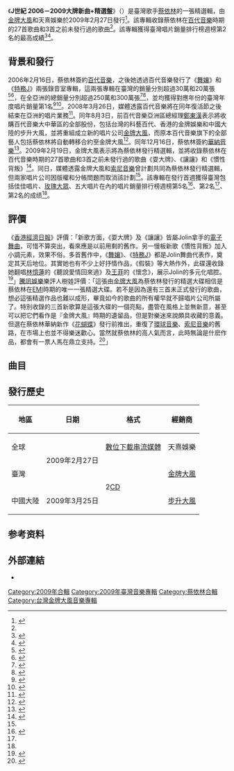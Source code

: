 {{Infobox album
| name         = J世紀 2006－2009大牌新曲+精選盤
| type         = greatest
| artist       = 蔡依林
| cover        = Jolin Tsai - Jeneration.jpg
| released     = {{Start date|2009|02|27}}
| genre        = [[流行_(音樂類型)|流行]]
| length       = {{Duration|01:57:38}}
| label        = {{Plainlist|
* [[金牌大風_(台灣)|金牌大風]]
* 天熹娛樂
}}
| producer     = {{Plainlist|
* [[阿弟仔|阿弟仔]]
* [[李偲菘|李偲菘]]
* [[李偉菘|李偉菘]]
* Lars Quang
* Nik Quang
* RnG
* [[林邁可|林邁可]]
* 馬毓芬
* {{Link-yue|Jae Chong|鄭在允}}
* [[王治平_(作曲家)|王治平]]
* [[黃立行|黃立行]]
* 李雨寰
* [[伍佰|伍佰]]
* [[陶喆|陶喆]]
* [[詹宇豪|詹宇豪]]
* [[薛忠銘|薛忠銘]]
}}
| prev_title   = [[愛的練習語|愛的練習語]]
| prev_year    = 2008
| year         = 2009
| next_title   = [[花蝴蝶_(專輯)|花蝴蝶]]
| next_year    = 2009
}}

《'''J世紀 2006－2009大牌新曲+精選盤'''》（{{Lang-en|'''''Jeneration'''''}}）是臺灣歌手[[蔡依林|蔡依林]]的一張精選輯，由[[金牌大風_(台灣)|金牌大風]]和天熹娛樂於2009年2月27日發行<ref name=":0">{{Cite web |date=2022-02-09 |title=蔡依林《J世纪Jeneration大牌新曲+精选》_娱乐_凤凰网 |url=https://web.archive.org/web/20220209051733/https://ent.ifeng.com/music/jiandie/200902/0213_1843_1010856.shtml |website=web.archive.org |access-date=2022-06-28}}</ref>。該專輯收錄蔡依林在[[金牌大風_(台灣)|百代音樂]]時期的27首歌曲和3首之前未發行過的歌曲<ref name=":0" />。該專輯獲得臺灣唱片銷量排行榜週榜第2名的最高成績<ref name=":2">{{Cite web |date=2009-03-07 |title=G-Music 風雲榜 (華語榜) |url=https://web.archive.org/web/20090307210227/https://www.g-music.com.tw/GMusicBillboard1.aspx |website=web.archive.org |access-date=2022-06-28}}</ref><ref name=":3">{{Cite web |date=2009-03-09 |title=Five Music - 五大唱片(5大唱片) -五大金榜 |url=https://web.archive.org/web/20090309125923/http://www.5music.com.tw/cdtop.asp |website=web.archive.org |access-date=2022-06-28}}</ref>。

== 背景和發行 ==
2006年2月16日，蔡依林簽約[[金牌大風_(台灣)|百代音樂]]，之後她透過百代音樂發行了《[[舞孃_(專輯)|舞孃]]》和《[[特務J|特務J]]》兩張錄音室專輯，這兩張專輯在臺灣的銷量分別超過30萬和20萬張<ref>{{Cite web |title=蔡依林14年前的舞孃 MV竟藏彩蛋 |url=https://tw.news.yahoo.com/%E8%94%A1%E4%BE%9D%E6%9E%9714%E5%B9%B4%E5%89%8D%E7%9A%84%E8%88%9E%E5%AD%83-mv%E7%AB%9F%E8%97%8F%E5%BD%A9%E8%9B%8B-044003539.html |website=tw.news.yahoo.com |language=zh-TW |access-date=2022-06-28}}</ref><ref>{{Cite web |title=五大金榜 Jolin踩Jay稱霸 銷量說不清｜蘋果新聞網｜蘋果日報 |url=https://www.appledaily.com.tw/entertainment/20080105/6EG35PLAKRKFI6WWNV5RY5CRFQ |website=AppleDaily |language=zh-TW |access-date=2022-06-28}}</ref>，在全亞洲的總銷量分別超過250萬和300萬張<ref>{{Cite web |title=蔡依林今年比周董多赚2300万 苦练舞技求完美_影音娱乐_新浪网 |url=https://ent.sina.com.cn/y/2006-11-24/11371342079.html |website=ent.sina.com.cn |access-date=2022-06-28}}</ref><ref>{{Cite web |title=蔡依林红这么久的秘诀是？_腾讯新闻 |url=https://new.qq.com/omn/20200916/20200916A07D9600.html |website=new.qq.com |access-date=2022-06-28}}</ref>，並均獲得對應年份的臺灣年度唱片銷量第1名<ref>{{Cite web |last=网易 |date=2006-12-13 |title=蔡依林台湾销售夺冠 两张专辑入年度10大 |url=https://www.163.com/ent/article/327GK44G00031NIL.html |website=www.163.com |access-date=2022-06-28}}</ref><ref>{{Cite web |title=今日我最霸 蔡依林風光封后 星光幫不爽第2｜蘋果新聞網｜蘋果日報 |url=https://www.appledaily.com.tw/entertainment/20080112/DWSSJYYH6G63BDXRQ2D5NMSHTM |website=AppleDaily |language=zh-TW |access-date=2022-06-28}}</ref>。2008年3月26日，媒體透露百代音樂將在同年復活節之後結束在亞洲的唱片業務<ref>{{Cite web |title=EMI被曝将退出亚洲 蔡依林孙燕姿去向成迷-搜狐娱乐 |url=https://yule.sohu.com/20080326/n255912321.shtml |website=yule.sohu.com |access-date=2022-06-28}}</ref>。同年8月3日，前百代音樂亞洲區總經理[[鄭東漢|鄭東漢]]表示將收購百代音樂大中華區的全部股份，包括台灣的科藝百代、香港的金牌娛樂和中國大陸的步升大風，並將重組成立新的唱片公司[[金牌大風|金牌大風]]，而原本百代音樂旗下的全部藝人包括蔡依林將自動轉移合約至金牌大風<ref>{{Cite web |title=蔡依林被动跳槽 原EMI华语艺人转移至金牌大风_娱乐_凤凰网 |url=https://ent.ifeng.com/music/hk/200808/0804_1839_693674.shtml |website=ent.ifeng.com |access-date=2022-06-28}}</ref>。同年12月16日，蔡依林簽約[[華納音樂_(台灣)|華納音樂]]<ref>{{Cite web |title=蔡依林：新年渴望能交男友 想尝试拍武侠片(图)_影音娱乐_新浪网 |url=http://ent.sina.com.cn/y/2008-12-17/04442299253.shtml |website=ent.sina.com.cn |access-date=2022-06-28}}</ref>。2009年2月19日，金牌大風表示將為蔡依林發行精選輯，並將收錄蔡依林在百代音樂時期的27首歌曲和3首之前未發行過的歌曲《耍大牌》、《讓讓》和《慣性背叛》<ref name=":1">{{Cite web |title=蔡依林再掀发色大战 老东家发精选对阵新专辑(图)_娱乐_凤凰网 |url=https://ent.ifeng.com/music/hk/200902/0219_1839_1023076.shtml |website=ent.ifeng.com |access-date=2022-06-28}}</ref>。同日，媒體透露金牌大風和[[台灣索尼音樂娛樂|索尼音樂]]曾計劃共同為蔡依林發行精選輯，但兩家唱片公司因版權和分帳問題而取消該計劃<ref name=":1" />。該專輯在發行首週獲得臺灣包括佳佳唱片、[[玫瑰大眾唱片|玫瑰大眾]]、五大唱片在內的唱片銷量排行榜週榜第5名<ref>{{Cite web |date=2009-03-23 |title=佳佳唱片～陪你一起探索這浩瀚無垠的音樂世界 |url=https://web.archive.org/web/20090323034158/https://www.ccr.com.tw/rank.asp?cat=%E9%9F%B3%E6%A8%82%E6%A6%9C |website=web.archive.org |access-date=2022-06-28}}</ref>、第2名<ref name=":2" />、第2名的成绩<ref name=":3" />。

== 評價 ==
《[[香港經濟日報|香港經濟日報]]》評價：「新歌方面，《耍大牌》及《讓讓》皆屬Jolin拿手的[[電子舞曲|電子舞曲]]，可惜不算突出，看來應是以前用剩的舊作。另一慢板新歌《慣性背叛》加入小調元素，效果不俗。多首舊作中，《[[舞孃_(歌曲)|舞孃]]》、《[[特務J_(歌曲)|特務J]]》都是Jolin舞曲代表作，奠定其天后地位。其實她也有不少上好抒情作品，《假裝》等大熱作外，此碟還收錄她翻唱[[林憶蓮|林憶蓮]]的《聽說愛情回來過》及[[王菲|王菲]]的《懷念》，展示Jolin的多元化唱腔。<ref>{{Cite web |title=蔡依林《J世紀大牌新曲＋精選》 - 香港經濟日報 - 報章 - 副刊 |url=https://paper.hket.com/article/984925 |website=paper.hket.com |access-date=2022-06-28}}</ref>」[[腾讯网|騰訊娛樂]]樂評人樹娃評價：「這張由[[金牌大風_(台灣)|金牌大風]]為蔡依林發行的精選大碟相信是蔡依林在[[EMI|EMI]]時期的唯一一張精選大碟。若不是因為還有三首未正式發行的歌曲，想必這張精選作品也難以成形，畢竟如今的歌曲的所有權早就不歸唱片公司所屬了。特別收錄的三首新歌算是這張大碟的一個亮點，盡管在風格上並無新意，甚至可以把它們看作是『金牌大風』時期的遺留品，但是對樂迷來說頗具收藏的意義。但選在蔡依林華納新作《[[花蝴蝶_(專輯)|花蝴蝶]]》發行前推出，重復了[[環球唱片_(台灣)|環球音樂]]、[[台灣索尼音樂娛樂|索尼音樂]]的舊路，在市場上也並不得樂迷歡心。當然就蔡依林的高人氣而言，此時無論是什麽作品，都會有一票人馬在鼎立支持。<ref>{{Cite web |title=蔡依林2009年新专辑《花蝴蝶》策划之③_腾讯音乐_腾讯网 |url=https://ent.qq.com/zt/2009/jolin09/emimusic.htm |website=ent.qq.com |access-date=2022-06-28}}</ref>」

== 曲目 ==
{{Track listing
| headline      = 《J世紀 2006－2009大牌新曲+精選盤》{{nobold|——Disc 1}}

| title1        = 耍大牌
| lyrics1       = {{Plainlist|
* 陳天佑
* 李宗恩
}}
| music1        = {{Plainlist|
* Kay Denar
* Rob Tyger
* Shawn Casselle
}}
| arranger1     = {{Link-yue|Jae Chong|鄭在允}}
| producer1     = Jae Chong
| length1       = 3:39

| title2        = 讓讓
| lyrics2       = {{Plainlist|
* [[陳鎮川|陳鎮川]]
* [[嚴云農|嚴-{云}-農]]
}}
| music2        = {{Plainlist|
* {{Link-en|Henrik Korpi|Henrik Korpi}}
* {{Link-en|Karen Poole|Karen Poole}}
* Mathias Wollo
}}
| arranger2     = 呂紹淳
| producer2     = [[王治平_(作曲家)|王治平]]
| length2       = 2:41

| title3        = 玩美
| lyrics3       = 崔惟楷
| music3        = {{Plainlist|
* Lars Quang
* Thea Winkelmann
}}
| arranger3     = 呂紹淳
| producer3     = [[阿弟仔|阿弟仔]]
| length3       = 3:33

| title4        = [[舞孃_(歌曲)|舞孃]]
| lyrics4       = 陳鎮川
| music4        = {{Plainlist|
* {{Link-en|Miriam Nervo|Nervo (DJs)}}
* {{Link-en|Olivia Nervo|Nervo (DJs)}}
* {{Link-en|Greg Kurstin|Greg Kurstin}}
}}
| arranger4     = 呂紹淳
| producer4     = 阿弟仔
| length4       = 3:04

| title5        = [[特務J_(歌曲)|特務J]]
| lyrics5       = {{Plainlist|
* 李宗恩
* 嚴-{云}-農
* 梁錦興
}}
| music5        = 黃晟峰
| arranger5     = [[小安|小安]]
| producer5     = 阿弟仔
| length5       = 3:35

| title6        = 馬德里不思議
| lyrics6       = [[黄俊郎|黃俊郎]]
| music6        = [[陳俊達|陳孟奇]]
| arranger6     = Adam Lee
| producer6     = [[李偉菘|李偉菘]]
| length6       = 3:35

| title7        = Mr. Q
| lyrics7       = 陳鎮川
| music7        = {{Plainlist|
* Miriam Nervo
* Olivia Nervo
* Ben Thomas
* Dele Ladimeji
}}
| arranger7     = 小安
| producer7     = 阿弟仔
| length7       = 3:21

| title8        = 乖乖牌
| lyrics8       = 崔惟楷
| music8        = [[黃立行|黃立行]]
| arranger8     = Jae Chong
| producer8     = 黃立行
| length8       = 3:19

| title9        = Let's Move It
| lyrics9       = [[旺福|林白]]
| music9        = {{Plainlist|
* Nik Quang
* Lars Quang
* RnG
* Sasia Nielsen
* James Chu
}}
| arranger9     = RnG
| producer9     = {{Plainlist|
* Lars Quang
* Nik Quang
* RnG
}}
| length9       = 3:14

| title10       = 情逢敵手
| lyrics10      = 陳天佑
| music10       = {{Plainlist|
* Toby Baker
* Paul Borg
* Debbie French
* Gary Poole
}}
| arranger10    = 呂紹淳
| producer10    = 阿弟仔
| length10      = 3:01

| title11       = 金三角
| lyrics11      = 陳鎮川
| music11       = {{Plainlist|
* Nik Quang
* Thea Hall
* Lars Quang
* RnG
}}
| arranger11    = RnG
| producer11    = {{Plainlist|
* Lars Quang
* Nik Quang
* RnG
}}
| length11      = 3:02

| title12       = [[唯舞獨尊_(歌曲)|唯舞獨尊]]
| lyrics12      = 陳鎮川
| music12       = {{Plainlist|
* Roger Olsson
* Klas Johan Wahl
* Nick Whitecross
}}
| arranger12    = 小安
| producer12    = 阿弟仔
| length12      = 4:06

| title13       = 愛無赦
| lyrics13      = 陳鎮川
| music13       = {{Plainlist|
* {{Link-en|Lina Rafn|Lina Rafn}}
* Adam Powers
* {{Link-en|Paw Lagermann|Paw Lagermann}}
}}
| arranger13    = 小安
| producer13    = 阿弟仔
| length13      = 3:53

| title14       = [[墓仔埔也敢去|墓仔埔也敢去]]
| lyrics14      = [[郭大誠|郭大誠]]
| music14       = 吉田正
| arranger14    = 李雨寰
| producer14    = {{Plainlist|
* 阿弟仔
* 李雨寰
* [[伍佰|伍佰]]
}}
| length14      = 4:14

| title15       = [[日不落|日不落]]
| lyrics15      = 崔惟楷
| music15       = {{Plainlist|
* {{Link-en|Alexander Bard|Alexander Bard}}
* Anders Hansson
}}
| arranger15    = [[林邁可|林邁可]]
| producer15    = 林邁可
| length15      = 3:48

| total_length  = 52:05
}}

{{Track listing
| headline      = 《J世紀 2006－2009大牌新曲+精選盤》{{nobold|——Disc 2}}

| title1        = 慣性背叛
| lyrics1       = {{Plainlist|
* 陳鎮川
* [[蔣承縉|Wonderful]]
}}
| music1        = 李偉菘
| arranger1     = {{Link-yue|Terence Teo|張瑞成}}
| producer1     = 李偉菘
| length1       = 4:30

| title2        = 聽說愛情回來過
| lyrics2       = 李偲菘
| music2        = 李偲菘
| arranger2     = 周國儀
| producer2     = 李偲菘
| length2       = 5:08

| title3        = 假裝
| lyrics3       = [[蔣承縉|大麥]]
| music3        = 古晧
| arranger3     = {{Plainlist|
* 小安
* [[洪敬堯|洪敬堯]]
}}
| producer3     = 馬毓芬
| length3       = 5:15

| title4        = 離人節
| lyrics4       = 嚴-{云}-農
| music4        = [[馮翰銘|馮翰銘]]
| arranger4     = 周國儀
| producer4     = 李偲菘
| length4       = 4:11

| title5        = 非賣品
| lyrics5       = {{Plainlist|
* [[洪瑞业|瑞業]]
* 陳天佑
* 譚榮健
}}
| music5        = 譚榮健
| arranger5     = 林邁可
| producer5     = 林邁可
| length5       = 4:33

| title6        = 冷·暴力
| lyrics6       = {{Plainlist|
* 陳鎮川
* 李宗恩
* Wonderful
}}
| music6        = {{Plainlist|
* Nik Quang
* Thea Hall
* Lars Quang
* RnG
}}
| arranger6     = RnG
| producer6     = {{Plainlist|
* Lars Quang
* Nik Quang
* RnG
}}
| length6       = 3:01

| title7        = 桃花源
| lyrics7       = 黃俊郎
| music7        = 張宴菁
| arranger7     = {{Link-yue|Martin Tang|鄧志明}}
| producer7     = 李偉菘
| length7       = 3:32

| title8        = [[今天妳要嫁給我|今天妳要嫁給我]]
| lyrics8       = {{Plainlist|
* [[陶喆|陶喆]]
* 娃娃
}}
| music8        = 陶喆
| arranger8     = 陶喆
| producer8     = 陶喆
| length8       = 4:32

| title9        = 心型圈
| lyrics9       = [[方文山|方文山]]
| music9        = [[詹宇豪|詹宇豪]]
| arranger9     = [[鍾興民|鍾興民]]
| producer9     = 詹宇豪
| length9       = 4:10

| title10       = 一個人
| lyrics10      = [[管啟源|管啟源]]
| music10       = [[黃韻仁|黃韻仁]]
| arranger10    = 黃韻仁
| producer10    = 馬毓芬
| length10      = 4:41

| title11       = 節拍器
| lyrics11      = 蔡依林
| music11       = [[薛忠銘|薛忠銘]]
| arranger11    = [[吳慶隆|吳慶隆]]
| producer11    = {{Plainlist|
* 薛忠銘
* 辛巴克
}}
| length11      = 4:38

| title12       = 怕什麼
| lyrics12      = 鄭淑妃
| music12       = 李偉菘
| arranger12    = Terence Teo
| producer12    = 李偉菘
| length12      = 4:35

| title13       = 最終話
| lyrics13      = [[陳信宏|阿信]]
| music13       = 李偲菘
| arranger13    = Terence Teo
| producer13    = 李偲菘
| length13      = 4:38

| title14       = 開場白
| lyrics14      = 蔡依林
| music14       = [[小宇|宋念宇]]
| arranger14    = Terence Teo
| producer14    = 李偲菘
| length14      = 4:31

| title15       = 懷念
| lyrics15      = [[黃偉文|黃偉文]]
| music15       = {{Plainlist|
* {{Link-en|Simon Raymonde|Simon Raymonde}}
* {{Link-en|Elizabeth Fraser|Elizabeth Fraser}}
* {{Link-en|Robin Guthrie|Robin Guthrie}}
}}
| arranger15    = Terence Teo
| producer15    = 李偲菘
| length15      = 3:38

| total_length  = 65:33
}}

== 發行歷史 ==
{| class="wikitable"
!地區
!日期
!格式
!經銷商
|-
|全球
| rowspan="2" |2009年2月27日
|[[數位音樂下載|數位下載]][[流媒体|串流媒體]]
|天熹娛樂
|-
|臺灣
| rowspan="2" |2[[雷射唱片|CD]]
|[[金牌大風_(台灣)|金牌大風]]
|-
|中國大陸
|2009年3月25日
|[[金牌大風|步升大風]]
|}

== 参考资料 ==
{{Reflist|30em}}

== 外部連結 ==
* {{YouTube|playlist=OLAK5uy_k-NpuAfktZmWnTUPYH9O08vx4QHnRizRo|title=《J世紀 2006－2009大牌新曲+精選盤》}}

{{蔡依林}}

[[Category:2009年合輯|Category:2009年合輯]]
[[Category:2009年臺灣音樂專輯|Category:2009年臺灣音樂專輯]]
[[Category:蔡依林合輯|Category:蔡依林合輯]]
[[Category:台灣金牌大風音樂專輯|Category:台灣金牌大風音樂專輯]]